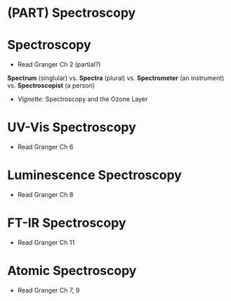 # (PART) Spectroscopy {-}

# Spectroscopy {#spectroscopy}

- Read Granger Ch 2 (partial?)

**Spectrum** (singlular) vs. **Spectra** (plural) vs. **Spectrometer** (an instrument) vs. **Spectroscopist** (a person)

- *Vignette:* Spectroscopy and the Ozone Layer

# UV-Vis Spectroscopy {#uv-vis}

- Read Granger Ch 6

# Luminescence Spectroscopy {#luminescence}

- Read Granger Ch 8

# FT-IR Spectroscopy {#ft-ir}

- Read Granger Ch 11

# Atomic Spectroscopy {#aa}

- Read Granger Ch 7, 9

